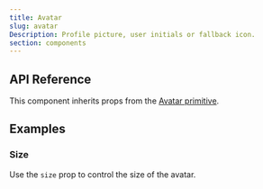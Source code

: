 ```yaml
---
title: Avatar
slug: avatar
Description: Profile picture, user initials or fallback icon.
section: components
---
```



## API Reference

This component inherits props from the [Avatar primitive](/primitives/docs/components/avatar).

## Examples

### Size

Use the `size` prop to control the size of the avatar.
